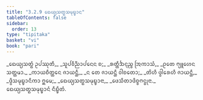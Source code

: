 ```yaml
---
title: "3.2.9 ᨳᩮᨿ᩠ᨿᩈᨲ᩠ᨳᩈᨾᩩᨭ᩠ᨮᩣᨶ"
tableOfContents: false
sidebar:
  order: 13
type: "tipitaka"
basket: "vi"
book: "pari"
---
```



<DynamicBreadcrumb />

<Division number="266" book="pari">

<Paragraph number="1135" type="verses" book="pari">
_ᨳᩮᨿ᩠ᨿᩈᨲ᩠ᨳᩴ ᩏᨸᩔᩩᨲᩥ,_  
_ᩈᩪᨸᩅᩥᨬ᩠ᨬᩣᨸᨶᩮᨶ ᨧ;_  
_ᩁᨲ᩠ᨲᩥᨨᨶ᩠ᨶᨬ᩠ᨧ ᩒᨠᩣᩈᩴ,_  
_ᩑᨲᩮ ᨻ᩠ᨿᩪᩉᩮᨶ ᩈᨲ᩠ᨲᨾᩣ._  

</Paragraph>

<Paragraph number="1136" type="verses" book="pari">
_ᨠᩣᨿᨧᩥᨲ᩠ᨲᩮᨶ ᨩᩣᨿᨶ᩠ᨲᩥ,_  
_ᨶ ᨲᩮ ᨩᩣᨿᨶ᩠ᨲᩥ ᩅᩤᨧᨲᩮᩣ;_  
_ᨲᩦᩉᩥ ᨴ᩠ᩅᩤᩁᩮᩉᩥ ᨩᩣᨿᨶ᩠ᨲᩥ,_  
_ᨴ᩠ᩅᩥᩈᨾᩩᨭ᩠ᨮᩣᨶᩥᨠᩣ ᩍᨾᩮ;_  
_ᨳᩮᨿ᩠ᨿᩈᨲ᩠ᨳᩈᨾᩩᨭ᩠ᨮᩣᨶᩣ,_  
_ᨴᩮᩈᩥᨲᩣᨴᩥᨧ᩠ᨧᨻᨶ᩠ᨵᩩᨶᩣ._  


</Paragraph>
</Division>

<Paragraph number="1137" type="center" book="pari">
ᨳᩮᨿ᩠ᨿᩈᨲ᩠ᨳᩈᨾᩩᨭ᩠ᨮᩣᨶᩴ ᨶᩥᨭ᩠ᨮᩥᨲᩴ.
</Paragraph>